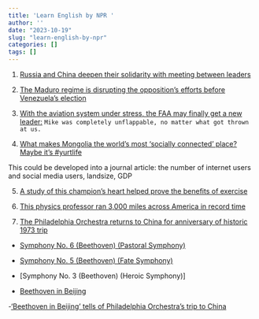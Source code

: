 ```yaml
---
title: 'Learn English by NPR '
author: ''
date: "2023-10-19"
slug: "learn-english-by-npr"
categories: []
tags: []
---
```


1. [Russia and China deepen their solidarity with meeting between leaders](https://www.npr.org/2023/10/18/1206897201/russia-and-china-deepen-their-solidarity-with-meeting-between-leaders)

2. [The Maduro regime is disrupting the opposition's efforts before Venezuela's election](https://www.npr.org/2023/10/16/1206256546/the-maduro-regime-is-disrupting-the-oppositions-efforts-before-venezuelas-electi)

3. [With the aviation system under stress, the FAA may finally get a new leader:](https://www.npr.org/2023/10/17/1206601868/with-the-aviation-system-under-stress-the-faa-may-finally-get-a-new-leader) `Mike was completely unflappable, no matter what got thrown at us.`

4. [What makes Mongolia the world's most 'socially connected' place? Maybe it's #yurtlife](https://www.npr.org/sections/goatsandsoda/2023/11/11/1211539010/what-makes-mongolia-the-worlds-most-socially-connected-place-maybe-its-yurtlife) 

  This could be developed into a journal article: the number of internet users and social media users, landsize, GDP
  
5. [A study of this champion's heart helped prove the benefits of exercise](https://www.npr.org/sections/health-shots/2023/09/23/1200865302/a-study-of-this-champions-heart-helped-prove-the-benefits-of-exercise)

6. [This physics professor ran 3,000 miles across America in record time](https://www.npr.org/2023/11/10/1212383938/running-marathon-record-jenny-hoffman)

7. [The Philadelphia Orchestra returns to China for anniversary of historic 1973 trip](https://www.npr.org/2023/11/09/1211949725/the-philadelphia-orchestra-returns-to-china-for-anniversary-of-historic-1973-tri)

- [Symphony No. 6 (Beethoven)  (Pastoral Symphony)](https://en.wikipedia.org/wiki/Symphony_No._6_(Beethoven))

- [Symphony No. 5 (Beethoven) (Fate Symphony)](https://en.wikipedia.org/wiki/Symphony_No._5_(Beethoven))

- [Symphony No. 3 (Beethoven) (Heroic Symphony)]

- [Beethoven in Beijing](https://www.wbur.org/hereandnow/2022/05/27/beethoven-in-beijing-jennifer-lin)

-['Beethoven in Beijing' tells of Philadelphia Orchestra's trip to China](https://www.wbur.org/hereandnow/2023/05/26/beethoven-in-beijing-book)